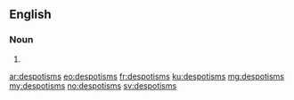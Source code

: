 ==English==

===Noun===
{{head|en}}

# {{plural of|despotism}}

[[ar:despotisms]]
[[eo:despotisms]]
[[fr:despotisms]]
[[ku:despotisms]]
[[mg:despotisms]]
[[my:despotisms]]
[[no:despotisms]]
[[sv:despotisms]]
